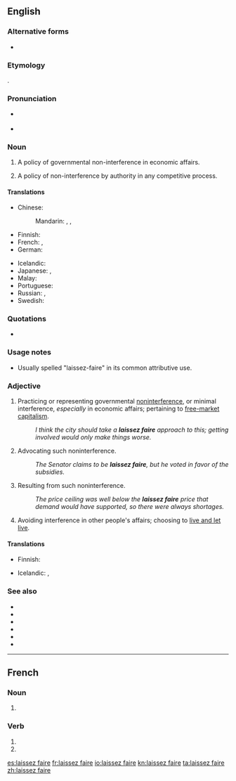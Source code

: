 {{also|laissez-faire}}
==English==
{{was wotd|2008|July|13}}
{{wikipedia}}

===Alternative forms===
* {{l|en|laissez-faire}}

===Etymology===
{{bor|en|fr|laisser faire|laissez faire|leave it be|lit=let do}}.

===Pronunciation===
* {{a|UK}} {{IPA|/ˈlæs.eɪ ˌfeə(ɹ)/|/ˈleɪ.seɪ ˌfeə(ɹ)/|lang=en}}
* {{audio|en-us-laissez faire.ogg|Audio (US)|lang=en}}

===Noun===
{{head|en|noun|head=[[laisser|laissez]] [[faire]]}}

# {{lb|en|economics}} A policy of governmental non-interference in economic affairs.
# A policy of non-interference by authority in any competitive process.

====Translations====
{{trans-top|economics: a policy of governmental non-interference in economic affairs}}
* Chinese:
*: Mandarin: {{t+|cmn|放任|tr=fàngrèn|sc=Hani}}, {{t+|cmn|不干涉|tr=bùgānshè|sc=Hani}}, {{t+|cmn|自由放任|tr=zìyóufàngrèn|sc=Hani}}
* Finnish: {{t|fi|laissez-faire-[[politiikka]]}}
* French: {{t+|fr|laissez-faire|m}}, {{t+|fr|laisser-faire|m}}
* German: {{t|de|Laissez-faire|n}}
{{trans-mid}}
* Icelandic: {{t|is|afskiptaleysi stjórnvalda|n}}
* Japanese: {{t|ja|レッセフェール|tr=ressefēru|sc=Jpan}}, {{t|ja|自由放任|tr=じゆうほうにん, jiyūhōnin|sc=Jpan}}
* Malay: {{t|ms|laissez-faire}}
* Portuguese: {{t|pt|laissez-faire|m}}
* Russian: {{t+|ru|невмеша́тельство|n}}, {{t|ru|лессе-фе́р|m|tr=lessɛ-fɛ́r}}
* Swedish: {{t|sv|laissez-faire}}
{{trans-bottom}}

===Quotations===
* {{seeCites}}

===Usage notes===
* Usually spelled "laissez-faire" in its common attributive use.

===Adjective===
{{en-adj|head=[[laissez]] [[faire]]}}

# {{lb|en|economics|politics}} Practicing or representing governmental [[noninterference]], or minimal interference, ''especially'' in economic affairs; pertaining to [[free market|free-market]] [[capitalism]].
#: ''I think the city should take a '''laissez faire''' approach to this; getting involved would only make things worse.''
# {{lb|en|economics|politics}} Advocating such noninterference.
#: ''The Senator claims to be '''laissez faire''', but he voted in favor of the subsidies.''
# {{lb|en|economics}} Resulting from such noninterference.
#: ''The price ceiling was well below the '''laissez faire''' price that demand would have supported, so there were always shortages.''
# {{lb|en|of a person}} Avoiding interference in other people's affairs; choosing to [[live and let live]].

====Translations====
{{trans-top|economics, politics: practicing or representing governmental noninterference, or minimal interference}}
* Finnish: {{t|fi|laissez-faire}}
{{trans-mid}}
{{trans-bottom}}

{{trans-top|politics: advocating such noninterference}}
{{trans-mid}}
{{trans-bottom}}

{{trans-top|economics: resulting from such noninterference}}
{{trans-mid}}
{{trans-bottom}}

{{trans-top|of a person: avoiding interference in other people's affairs}}
* Icelandic: {{t|is|afskiptalaus|m}}, {{t+|is|afskiptaleysi|alt=afskiptaleysis-}}
{{trans-mid}}
{{trans-bottom}}

===See also===
* {{l|en|benign neglect}}
* {{l|en|hands off}}
* {{l|en|laissez aller}}
* {{l|en|laissez passer}}
* {{l|en|let it be}}
* {{l|en|let nature take its course}}


----

==French==

===Noun===
{{fr-noun|m|-}}

# {{lb|fr|rare}} {{dated form of|laisser-faire|lang=fr}}

===Verb===
{{fr-verb-form}}

# {{inflection of|laisser faire||2|p|pres|indc|lang=fr}}
# {{inflection of|laisser faire||2|p|impr|lang=fr}}

[[es:laissez faire]]
[[fr:laissez faire]]
[[io:laissez faire]]
[[kn:laissez faire]]
[[ta:laissez faire]]
[[zh:laissez faire]]